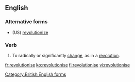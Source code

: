 ==English==

===Alternative forms===
* (US) [[revolutionize]]

===Verb===
{{en-verb|revolutionis}}

# To radically or significantly [[change]], as in a [[revolution]].

[[Category:British English forms]]

[[fr:revolutionise]]
[[ko:revolutionise]]
[[fi:revolutionise]]
[[vi:revolutionise]]